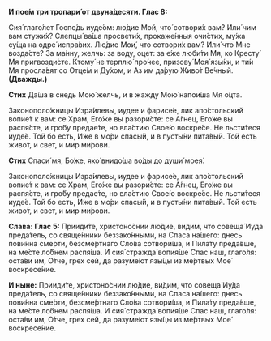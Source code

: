 **И пое́м три тропари́ от двуна́десяти. Глас 8:**

Сия́ глаго́лет Госпо́дь иуде́ом: лю́дие Мой, что́ сотвори́х вам? Или́ чим вам стужи́х? Слепцы́ ва́ша просвети́х, прокаже́нныя очи́стих, му́жа су́ща на одре́ испра́вих. Лю́дие Мои́, что сотвори́х вам? Или́ что Мне возда́сте? За ма́нну, желчь: за воду, оцет: за е́же люби́ти Мя, ко Кресту́ Мя пригвозди́сте. Ктому́ не терплю́ про́чее, призову́ Моя́ язы́ки, и ти́и Мя просла́вят со Отце́м и Ду́хом, и Аз им да́рую Живо́т Ве́чный. **(Дважды.)**

**Стих** Да́ша в снедь Мою́ желчь, и в жажду Мою́ напои́ша Мя о́цта.

Законополо́жницы Изра́илевы, иудее и фарисе́е, лик апо́стольский вопие́т к вам: се Храм, Его́же вы разори́сте: се А́гнец, Его́же вы распя́сте, и гро́бу предае́те, но вла́стию Свое́ю воскре́се. Не льсти́теся иуде́е. Той бо есть, И́же в мо́ри спасы́й, и в пусты́ни пита́вый. Той есть живо́т, и свет, и мир ми́рови.

**Стих** Спаси́ мя, Бо́же, яко́ внидо́ша во́ды до души́ моея́.

Законополо́жницы Изра́илевы, иудее и фарисе́е, лик апо́стольский вопие́т к вам: се Храм, Его́же вы разори́сте: се А́гнец, Его́же вы распя́сте, и гро́бу предае́те, но вла́стию Свое́ю воскре́се. Не льсти́теся иуде́е. Той бо есть, И́же в мо́ри спасы́й, и в пусты́ни пита́вый. Той есть живо́т, и свет, и мир ми́рови.

**Слава: Глас 5:** Прииди́те, христоно́снии лю́дие, ви́дим, что совеща́ Иу́да преда́тель, со свяще́нники беззако́нными, на Спаса на́шего: днесь пови́нна сме́рти, безсме́ртнаго Сло́ва сотвори́ша, и Пила́ту преда́вше, на ме́сте ло́бнем распя́ша. И сия́ стражда́ вопия́ше Спас наш, глаго́ля: оста́ви им, О́тче, грех сей, да разуме́ют язы́цы из ме́ртвых Мое́ воскресе́ние.

**И ныне:** Прииди́те, христоно́снии лю́дие, ви́дим, что совеща́ Иу́да преда́тель, со свяще́нники беззако́нными, на Спаса на́шего: днесь пови́нна сме́рти, безсме́ртнаго Сло́ва сотвори́ша, и Пила́ту преда́вше, на ме́сте ло́бнем распя́ша. И сия́ стражда́ вопия́ше Спас наш, глаго́ля: оста́ви им, О́тче, грех сей, да разуме́ют язы́цы из ме́ртвых Мое́ воскресе́ние.
